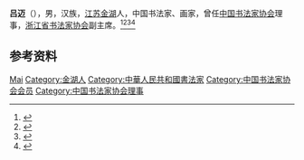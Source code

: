 '''吕迈'''（{{bd|1925年|7月|2017年|10月9日}}），男，汉族，[[江苏|江苏]][[金湖县|金湖]]人，中国书法家、画家，曾任[[中国书法家协会|中国书法家协会]]理事，[[浙江省书法家协会|浙江省书法家协会]]副主席。<ref>{{Cite book|title=中国当代文化艺术名人大辞典|author=刘波主编|publisher=国际文化出版公司|year=1993|isbn=9787800493898|location=北京|pages=}}</ref><ref>{{Cite book|title=中国当代艺术界名人录|author=中国名人研究院编; 异天, 戈德主编|publisher=社会科学文献出版社|year=1993|isbn=|location=北京|pages=}}</ref><ref>{{Cite book|title=中国当代书画家名人大辞典|author=郭翔主编|publisher=河南美术出版社|year=1993|isbn=|location=郑州|pages=}}</ref><ref>{{Cite book|title=中国当代书法家辞典|author=金通达主编|publisher=浙江人民出版社|year=2001|isbn=|location=杭州|pages=}}</ref>

== 参考资料 ==
{{reflist}}

{{中国人物小作品}}
{{中国书法家协会第一届理事会}}

{{Authority control}}
{{DEFAULTSORT:Lv吕}}
[[Category:吕姓|Mai]]
[[Category:金湖人|Category:金湖人]]
[[Category:中華人民共和國書法家|Category:中華人民共和國書法家]]
[[Category:中国书法家协会会员|Category:中国书法家协会会员]]
[[Category:中国书法家协会理事|Category:中国书法家协会理事]]